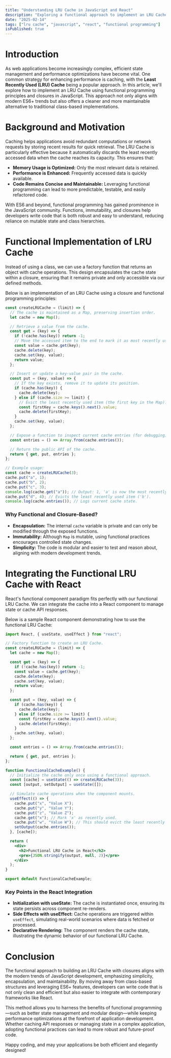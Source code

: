 ```yaml
---
title: "Understanding LRU Cache in JavaScript and React"
description: "Exploring a functional approach to implement an LRU Cache using closures, reflecting modern coding practices in ES6+."
date: "2025-02-14"
tags: ["lru cache", "javascript", "react", "functional programming"]
isPublished: true
---
```


# Introduction

As web applications become increasingly complex, efficient state management and performance optimizations have become vital. One common strategy for enhancing performance is caching, with the **Least Recently Used (LRU) Cache** being a popular approach. In this article, we'll explore how to implement an LRU Cache using functional programming principles and closures in JavaScript. This approach not only aligns with modern ES6+ trends but also offers a cleaner and more maintainable alternative to traditional class-based implementations.

# Background and Motivation

Caching helps applications avoid redundant computations or network requests by storing recent results for quick retrieval. The LRU Cache is particularly effective because it automatically discards the least recently accessed data when the cache reaches its capacity. This ensures that:

- **Memory Usage is Optimized:** Only the most relevant data is retained.
- **Performance is Enhanced:** Frequently accessed data is quickly available.
- **Code Remains Concise and Maintainable:** Leveraging functional programming can lead to more predictable, testable, and easily refactored code.

With ES6 and beyond, functional programming has gained prominence in the JavaScript community. Functions, immutability, and closures help developers write code that is both robust and easy to understand, reducing reliance on mutable state and class hierarchies.

# Functional Implementation of LRU Cache

Instead of using a class, we can use a factory function that returns an object with cache operations. This design encapsulates the cache state within a closure, ensuring that it remains private and only accessible via our defined methods.

Below is an implementation of an LRU Cache using a closure and functional programming principles:

```js
const createLRUCache = (limit) => {
  // The cache is maintained as a Map, preserving insertion order.
  let cache = new Map();

  // Retrieve a value from the cache.
  const get = (key) => {
    if (!cache.has(key)) return -1;
    // Move the accessed item to the end to mark it as most recently used.
    const value = cache.get(key);
    cache.delete(key);
    cache.set(key, value);
    return value;
  };

  // Insert or update a key-value pair in the cache.
  const put = (key, value) => {
    // If the key exists, remove it to update its position.
    if (cache.has(key)) {
      cache.delete(key);
    } else if (cache.size >= limit) {
      // Evict the least recently used item (the first key in the Map).
      const firstKey = cache.keys().next().value;
      cache.delete(firstKey);
    }
    cache.set(key, value);
  };

  // Expose a function to inspect current cache entries (for debugging).
  const entries = () => Array.from(cache.entries());

  // Return the public API of the cache.
  return { get, put, entries };
};

// Example usage:
const cache = createLRUCache(3);
cache.put("a", 1);
cache.put("b", 2);
cache.put("c", 3);
console.log(cache.get("a")); // Output: 1, 'a' is now the most recently used.
cache.put("d", 4); // Evicts the least recently used item ('b').
console.log(cache.entries()); // Logs current cache state.
```

### Why Functional and Closure-Based?

- **Encapsulation:** The internal `cache` variable is private and can only be modified through the exposed functions.
- **Immutability:** Although `Map` is mutable, using functional practices encourages controlled state changes.
- **Simplicity:** The code is modular and easier to test and reason about, aligning with modern development trends.

# Integrating the Functional LRU Cache with React

React's functional component paradigm fits perfectly with our functional LRU Cache. We can integrate the cache into a React component to manage state or cache API responses.

Below is a sample React component demonstrating how to use the functional LRU Cache:

```jsx
import React, { useState, useEffect } from "react";

// Factory function to create an LRU Cache.
const createLRUCache = (limit) => {
  let cache = new Map();

  const get = (key) => {
    if (!cache.has(key)) return -1;
    const value = cache.get(key);
    cache.delete(key);
    cache.set(key, value);
    return value;
  };

  const put = (key, value) => {
    if (cache.has(key)) {
      cache.delete(key);
    } else if (cache.size >= limit) {
      const firstKey = cache.keys().next().value;
      cache.delete(firstKey);
    }
    cache.set(key, value);
  };

  const entries = () => Array.from(cache.entries());

  return { get, put, entries };
};

function FunctionalCacheExample() {
  // Initialize the cache only once using a functional approach.
  const [cache] = useState(() => createLRUCache(3));
  const [output, setOutput] = useState([]);

  // Simulate cache operations when the component mounts.
  useEffect(() => {
    cache.put("x", "Value X");
    cache.put("y", "Value Y");
    cache.put("z", "Value Z");
    cache.get("x"); // Mark 'x' as recently used.
    cache.put("w", "Value W"); // This should evict the least recently used item.
    setOutput(cache.entries());
  }, [cache]);

  return (
    <div>
      <h2>Functional LRU Cache in React</h2>
      <pre>{JSON.stringify(output, null, 2)}</pre>
    </div>
  );
}

export default FunctionalCacheExample;
```

### Key Points in the React Integration

- **Initialization with useState:** The cache is instantiated once, ensuring its state persists across component re-renders.
- **Side Effects with useEffect:** Cache operations are triggered within `useEffect`, simulating real-world scenarios where data is fetched or processed.
- **Declarative Rendering:** The component renders the cache state, illustrating the dynamic behavior of our functional LRU Cache.

# Conclusion

The functional approach to building an LRU Cache with closures aligns with the modern trends of JavaScript development, emphasizing simplicity, encapsulation, and maintainability. By moving away from class-based structures and leveraging ES6+ features, developers can write code that is not only clean and efficient but also easier to integrate with contemporary frameworks like React.

This method allows you to harness the benefits of functional programming—such as better state management and modular design—while keeping performance optimizations at the forefront of application development. Whether caching API responses or managing state in a complex application, adopting functional practices can lead to more robust and future-proof code.

Happy coding, and may your applications be both efficient and elegantly designed!
